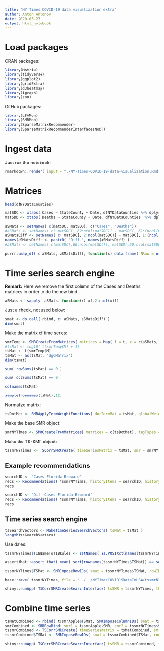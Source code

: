 ```yaml
---
title: "NY Times COVID-19 data visualization extra"
author: Anton Antonov
date: 2020-05-27
output: html_notebook
---
```


<style type="text/css">
.main-container {
  max-width: 1800px;
  margin-left: auto;
  margin-right: auto;
}
</style>

# Load packages

CRAN packages:

```r
library(Matrix)
library(tidyverse)
library(ggplot2)
library(gridExtra)
library(d3heatmap)
library(igraph)
library(zoo)
```

GitHub packages:

```r
library(LSAMon)
library(SMRMon)
library(SparseMatrixRecommender)
library(SparseMatrixRecommenderInterfacesNoDT)
```


# Ingest data 

Just run the notebook:

```r
rmarkdown::render( input = "./NY-Times-COVID-19-data-visualization.Rmd", output_file = "./temp.html", output_format = "html_notebook", quiet = TRUE )
```

# Matrices

```r
head(dfNYDataCounties)
```

```r
matSDC <- xtabs( Cases ~ StateCounty + Date, dfNYDataCounties %>% dplyr::mutate( StateCounty = paste0(State, "-", County)), sparse = TRUE)
matSDD <- xtabs( Deaths ~ StateCounty + Date, dfNYDataCounties  %>% dplyr::mutate( StateCounty = paste0(State, "-", County)), sparse = TRUE)
```

```r
aSMats <- setNames( c(matSDC, matSDD), c("Cases", "Deaths"))
#aSMats <- setNames( c( matSDC[, 62:ncol(matSDC)] - matSDC[, 61:(ncol(matSDC)-1)], matSDD[, 62:ncol(matSDD)] - matSDD[, 61:(ncol(matSDD)-1)]), c("Cases", "Deaths"))
aSMatsDiff <- setNames( c( matSDC[, 2:ncol(matSDC)] - matSDC[, 1:(ncol(matSDC)-1)], matSDD[, 2:ncol(matSDD)] - matSDD[, 1:(ncol(matSDD)-1)]), c("Cases", "Deaths"))
names(aSMatsDiff) <- paste0( "Diff-", names(aSMatsDiff) )
#aSMats <- setNames( c(matSDC[,60:ncol(matSDC)], matSDD[,60:ncol(matSDC)]), c("Cases", "Deaths"))
```


```r
purrr::map_df( c(aSMats, aSMatsDiff), function(x) data.frame( NRow = nrow(x), NCol = ncol(x) ), .id = "MatrixName" )
```

# Time series search engine

**Remark:** Here we remove the first column of the Cases and Deaths matrices in order to do the row bind.

```r
aSMats <- sapply( aSMats, function(x) x[,2:ncol(x)])
```

Just a check, not used below:

```r
smat <- do.call( rbind, c( aSMats, aSMatsDiff) )
dim(smat)
```

Make the matrix of time series:



```r
smrTemp <- SMRCreateFromMatrices( matrices = Map( f = t, x = c(aSMats, aSMatsDiff) ), imposeSameRowNamesQ = TRUE, addTagTypesToColumnNamesQ = TRUE, sep = "-" )
#tsMat <- log10( t(smrTemp$M) + 1)
tsMat <- t(smrTemp$M)
tsMat <- as(tsMat, "dgCMatrix")
dim(tsMat)
```
```r
sum( rowSums(tsMat) == 0 )
```

```r
sum( colSums(tsMat) == 0 )
```

```r
colnames(tsMat)
```

```r
sample(rownames(tsMat),12)
```

Normalize matrix:

```r
tsDotMat <- SMRApplyTermWeightFunctions( docTermMat = tsMat, globalWeightFunction = "None", localWeightFunction = "None", normalizerFunction = "Cosine")
```


Make the base SMR object:

```r
smrNYTimes <- SMRCreateFromMatrices( matrices = c(tsDotMat), tagTypes = c("NormalizedTimeSeries"), itemColumnName = "ID", imposeSameRowNamesQ = TRUE, addTagTypesToColumnNamesQ = FALSE )
```

Make the TS-SMR object:

```r
tssmrNYTimes <- TSCorrSMRCreate( timeSeriesMatrix = tsMat, smr = smrNYTimes, smrNRecs = 400 )
```


## Example recommendations


```r
searchID <- "Cases-Florida-Broward"
recs <- Recommendations( tssmrNYTimes, historyItems = searchID, historyRatings = 1, nrecs = 12, method = "kendall" )
recs
```

```r
searchID <- "Diff-Cases-Florida-Broward"
recs <- Recommendations( tssmrNYTimes, historyItems = searchID, historyRatings = 1, nrecs = 12, method = "pearson" )
recs
```

## Time series search engine

```r
tsSearchVectors <- MakeTimeSeriesSearchVectors( tsMat = tsMat )
length(tsSearchVectors)
```

Use dates:

```r
tssmrNYTimes$TIBNameToTIBRules <- setNames( as.POSIXct(names(tssmrNYTimes$TIBNameToTIBRules)), names(tssmrNYTimes$TIBNameToTIBRules) )
```

```r
assertthat::assert_that( mean( sort(rownames(tssmrNYTimes$TSMat)) == sort(rownames(tssmrNYTimes$SMR$M)) ) == 1 )
```

```r
tssmrNYTimes$TSMat <- SMRImposeRowIDs( smat = tssmrNYTimes$TSMat, rowIDs = rownames(tssmrNYTimes$SMR$M) )
```

```r
base::save( tssmrNYTimes, file = "../../NYTimesCOVID19DataInUSA/tssmrNYTimes.RData")
```

```r
shiny::runApp( TSCorrSMRCreateSearchInterface( tsSMR = tssmrNYTimes, theme = "superhero" ) )
```

# Combine time series


```r
tsMatCombined <- rbind( tssmrApple$TSMat, SMRImposeColumnIDs( smat = tssmrNYTimes$TSMat, colIDs = colnames(tssmrApple$TSMat) ) )
smrCombined <- SMRRowBind( smr1 = tssmrApple$SMR, smr2 = tssmrNYTimes$SMR )
tssmrCombined <- TSCorrSMRCreate( timeSeriesMatrix = tsMatCombined, smr = smrCombined, smrNRecs = 400 )
tssmrCombined$TSMat <- SMRImposeRowIDs( smat = tssmrCombined$TSMat, rowIDs = rownames(tssmrCombined$SMR$M) )

shiny::runApp( TSCorrSMRCreateSearchInterface( tsSMR = tssmrCombined, theme = "superhero" ) )
```

